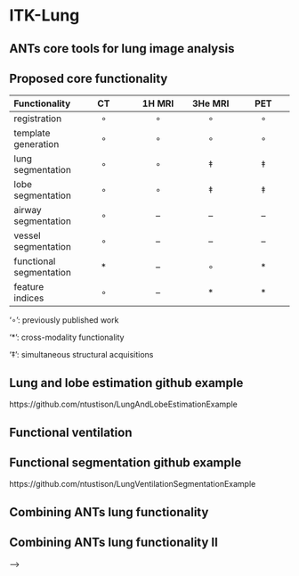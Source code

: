 
# ITK-Lung

## ANTs core tools for lung image analysis

\centering
\begin{figure}
\includegraphics[width=0.95\textwidth]{./lung/figures/coreANtsToolsLung.png}
\end{figure}

## Proposed core functionality

|  __Functionality__  |  __CT__   |   __1H MRI__   | __3He MRI__ | __PET__ |
|:----|:-------:|:------:|:------:|:------:|
|   registration     |  $\circ$  |  $\circ$  |  $\circ$  |  $\circ$  |
|   template generation    |  $\circ$  |  $\circ$  |  $\circ$  |  $\circ$  |
|   lung segmentation    |  $\circ$  |  $\circ$  |  $\ddagger$  |  $\ddagger$  |
|   lobe segmentation    |  $\circ$  |  $\circ$  |  $\ddagger$  |  $\ddagger$  |
|   airway segmentation   |  $\circ$  |  --  |  --  |  --  |
|   vessel segmentation   |  $\circ$  |  --  |  --  |  --  |
|   functional segmentation   |  $\ast$  |  --  |  $\circ$  |  $\ast$  |
|   feature indices   |  $\circ$  |  --  |  $\ast$  |  $\ast$  |

\footnotesize

'$\circ$': previously published work

'$\ast$': cross-modality functionality

'$\ddagger$': simultaneous structural acquisitions


<!--
## EMPIRE 2010

\centering
\begin{figure}
  \includegraphics[width=0.9\textwidth]{./competitions/figures/EMPIRE10criteria.png}
\end{figure}

\centering
\begin{figure}
  \includegraphics[width=0.95\textwidth]{./competitions/figures/EMPIRE10Results.png}
\end{figure}

## Registration github examples

* https://github.com/ntustison/antsCtLungRegistrationExample

* https://github.com/ntustison/ProtonCtLungMaskRegistration

## Atlas-based lung and lobe estimation

\centering
\begin{figure}
\includegraphics[width=0.95\textwidth]{./lung/figures/title.png}
\end{figure}

\vspace{-1em}

\centering
\begin{figure}
\includegraphics[width=0.95\textwidth]{./lung/figures/malfLungsBoth.pdf}
\end{figure}

<!--
## Good results on 1H MRI

|     |  __Mean__   |   __SD__   | __Median__ |
|:----|:-------:|:------:|:------:|
| __Left lung__   |  0.963 (0.974)  |  0.013 (0.097)  |  0.964 (0.992) |
| __Right lung__  |  0.968 (0.972)  |  0.012 (0.135)  |  0.970 (0.996) |
| __Left upper__  |  0.882 (0.922)  |  0.059 (0.163)  |  0.894 (0.978) |
| __Left lower__  |  0.868 (0.885)  |  0.06 (0.229)   |  0.892 (0.964) |
| __Right upper__ |  0.852 (0.921)  |  0.067 (0.088)  |  0.875 (0.96)  |
| __Right middle__|  0.657 (0.765)  |  0.130 (0.299)  |  0.696 (0.886) |
| __Right lower__ |  0.873 (0.914)  |  0.063 (0.176)  |  0.900 (0.968) |

(*) Comparison with state-of-the-art
-->

## Lung and lobe estimation github example

https://github.com/ntustison/LungAndLobeEstimationExample

## Functional ventilation

\centering
\begin{figure}
\includegraphics[width=0.9\textwidth]{./lung/figures/prePostAlbuterol.png}
\end{figure}

## Functional segmentation github example

https://github.com/ntustison/LungVentilationSegmentationExample

## Combining ANTs lung functionality

\centering
\begin{figure}
\includegraphics[width=0.9\textwidth]{./lung/figures/longitudinalStudy.png}
\end{figure}


## Combining ANTs lung functionality II

\centering
\begin{figure}
\includegraphics[width=0.9\textwidth]{./lung/figures/airways.png}
\end{figure}
-->
